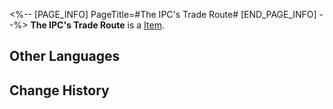 <%-- [PAGE_INFO]
PageTitle=#The IPC's Trade Route#
[END_PAGE_INFO] --%>
{{Item Infobox
|id          = 43036
|image       = Item The IPC's Trade Route.png
|type        = 
|invCategory = Relics
|rarity      = 3
|effect      = 
|description = With the convenient help of the credit system, interstellar commerce was established. The Interastral Peace Corporation connected the stars with economic activity and expanded the borders of trade.
|source1     = [[Simulated Universe: World 5 - Immersion Device Redemption]]
}}
'''The IPC's Trade Route''' is a [[Item]].

==Other Languages==
{{Other Languages
|en   = The IPC's Trade Route
|zhs  = 公司的贸易航道
|zht  = 公司的貿易航道
|ja   = カンパニーの貿易航路
|ko   = 컴퍼니의 무역 항로
|es   = Ruta comercial de la Corporación
|fr   = Route commerciale de la CPI
|ru   = Торговый путь Корпорации
|th   = The IPC's Trade Route
|vi   = Tuyến Đường Thương Mại Của Công Ty
|de   = Handelsroute der IFK
|id   = The IPC's Trade Route
|pt   = A Rota Comercial da CPI
}}

==Change History==
{{Change History|2.0}}